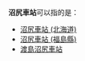 '''沼尻車站'''可以指的是：

* [[沼尻車站_(北海道)|沼尻車站 (北海道)]] 
* [[沼尻車站_(福島縣)|沼尻車站 (福島縣)]]
* [[渡島沼尻車站|渡島沼尻車站]]

{{disambig|Cat=四字車站名消歧義}}